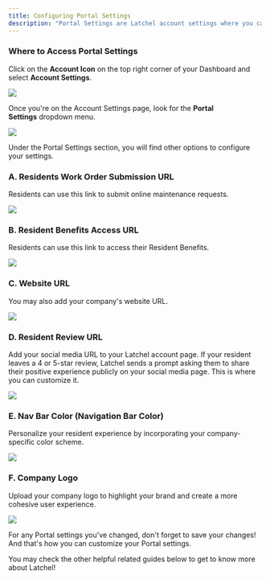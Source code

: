 ```yaml
---
title: Configuring Portal Settings
description: "Portal Settings are Latchel account settings where you can customize your company logo and color, and most importantly, this is where you can add your maintenance URL and Resident Review URL."
---
```


### **Where to Access Portal Settings**

Click on the **Account Icon** on the top right corner of your Dashboard and select **Account Settings**.

<Frame>
  <img src="/images/rtaImage-662.jpg" />
</Frame>

Once you're on the Account Settings page, look for the **Portal Settings** dropdown menu.

<Frame>
  <img src="/images/rtaImage-663.jpg" />
</Frame>

Under the Portal Settings section, you will find other options to configure your settings.

### **A. Residents Work Order Submission URL**

Residents can use this link to submit online maintenance requests.

<Frame>
  <img src="/images/rtaImage-664.jpg" />
</Frame>

### **B. Resident Benefits Access URL**

Residents can use this link to access their Resident Benefits.

<Frame>
  <img src="/images/rtaImage-665.jpg" />
</Frame>

### **C. Website URL**

You may also add your company's website URL.

<Frame>
  <img src="/images/rtaImage-666.jpg" />
</Frame>

### **D. Resident Review URL**

Add your social media URL to your Latchel account page. If your resident leaves a 4 or 5-star review, Latchel sends a prompt asking them to share their positive experience publicly on your social media page. This is where you can customize it.

<Frame>
  <img src="/images/rtaImage-667.jpg" />
</Frame>

### **E. Nav Bar Color** (Navigation Bar Color)

Personalize your resident experience by incorporating your company-specific color scheme.

<Frame>
  <img src="/images/rtaImage-668.jpg" />
</Frame>

### **F. Company Logo**

Upload your company logo to highlight your brand and create a more cohesive user experience.

<Frame>
  <img src="/images/rtaImage-669.jpg" />
</Frame>

For any Portal settings you've changed, don't forget to save your changes! And that's how you can customize your Portal settings.

You may check the other helpful related guides below to get to know more about Latchel!